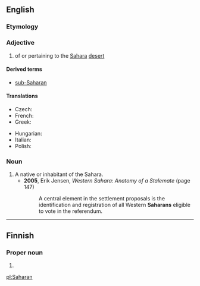 ==English==

===Etymology===
{{suffix|Sahara|an|lang=en}}

===Adjective===
{{en-adj}}

# of or pertaining to the [[Sahara]] [[desert]]

====Derived terms====
* [[sub-Saharan]]

====Translations====
{{trans-top|related to the Sahara desert}}
* Czech: {{t+|cs|saharský}}
* French: {{t+|fr|saharien|m}}
* Greek: {{t|el|σαχάριος|m}}
{{trans-mid}}
* Hungarian: {{t|hu|szaharai}}
* Italian: {{t|it|sahariano}}
* Polish: {{t+|pl|saharyjski}}
{{trans-bottom}}

===Noun===
{{en-noun}}

# A native or inhabitant of the Sahara.
#* '''2005''', Erik Jensen, ''Western Sahara: Anatomy of a Stalemate'' (page 147)
#*: A central element in the settlement proposals is the identification and registration of all Western '''Saharans''' eligible to vote in the referendum.

----

==Finnish==

===Proper noun===
{{head|fi|proper noun form}}

# {{fi-form of|case=genitive|pl=singular|Sahara}}

[[pl:Saharan]]
